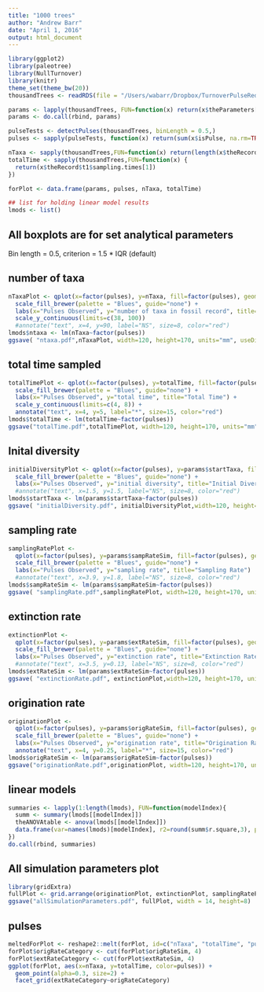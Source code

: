 ```yaml
---
title: "1000 trees"
author: "Andrew Barr"
date: "April 1, 2016"
output: html_document
---
```


```r
library(ggplot2)
library(paleotree)
library(NullTurnover)
library(knitr)
theme_set(theme_bw(20))
thousandTrees <- readRDS(file = "/Users/wabarr/Dropbox/TurnoverPulseRedux/NullTurnover/Analysis_MEE_Manuscript/ThousandTrees.RDS")
```




```r
params <- lapply(thousandTrees, FUN=function(x) return(x$theParameters[1,c("origRateSim","extRateSim","sampRateSim","startTaxa")]))
params <- do.call(rbind, params)

pulseTests <- detectPulses(thousandTrees, binLength = 0.5,)
pulses <- sapply(pulseTests, function(x) return(sum(x$isPulse, na.rm=TRUE)))

nTaxa <- sapply(thousandTrees,FUN=function(x) return(length(x$theRecord)))
totalTime <- sapply(thousandTrees,FUN=function(x) {
  return(x$theRecord$t1$sampling.times[1])
})

forPlot <- data.frame(params, pulses, nTaxa, totalTime)

## list for holding linear model results
lmods <- list()
```

## All boxplots are for set analytical parameters 

Bin length = 0.5, criterion = 1.5 * IQR (default)

## number of taxa

```r
nTaxaPlot <- qplot(x=factor(pulses), y=nTaxa, fill=factor(pulses), geom="boxplot") + 
  scale_fill_brewer(palette = "Blues", guide="none") + 
  labs(x="Pulses Observed", y="number of taxa in fossil record", title="Total Taxa in Record") + 
  scale_y_continuous(limits=c(38, 100)) 
  #annotate("text", x=4, y=90, label="NS", size=8, color="red")
lmods$ntaxa <- lm(nTaxa~factor(pulses))
ggsave( "ntaxa.pdf",nTaxaPlot, width=120, height=170, units="mm", useDingbats=FALSE)
```

## total time sampled

```r
totalTimePlot <- qplot(x=factor(pulses), y=totalTime, fill=factor(pulses), geom="boxplot") + 
  scale_fill_brewer(palette = "Blues", guide="none") + 
  labs(x="Pulses Observed", y="total time", title="Total Time") + 
  scale_y_continuous(limits=c(4, 8)) + 
  annotate("text", x=4, y=5, label="*", size=15, color="red")
lmods$totalTime <- lm(totalTime~factor(pulses))
ggsave("totalTime.pdf",totalTimePlot, width=120, height=170, units="mm")
```

## Inital diversity

```r
initialDiversityPlot <- qplot(x=factor(pulses), y=params$startTaxa, fill=factor(pulses), geom="boxplot") + 
  scale_fill_brewer(palette = "Blues", guide="none") + 
  labs(x="Pulses Observed", y="initial diversity", title="Initial Diversity") 
  #annotate("text", x=1.5, y=1.5, label="NS", size=8, color="red")
lmods$startTaxa <- lm(params$startTaxa~factor(pulses))
ggsave( "initialDiversity.pdf", initialDiversityPlot,width=120, height=170, units="mm")
```

## sampling rate

```r
samplingRatePlot <- 
  qplot(x=factor(pulses), y=params$sampRateSim, fill=factor(pulses), geom="boxplot") + 
  scale_fill_brewer(palette = "Blues", guide="none") + 
  labs(x="Pulses Observed", y="sampling rate", title="Sampling Rate") 
  #annotate("text", x=3.9, y=1.8, label="NS", size=8, color="red")
lmods$sampRateSim <- lm(params$sampRateSim~factor(pulses))
ggsave( "samplingRate.pdf",samplingRatePlot, width=120, height=170, units="mm")
```

##  extinction rate

```r
extinctionPlot <- 
  qplot(x=factor(pulses), y=params$extRateSim, fill=factor(pulses), geom="boxplot") + 
  scale_fill_brewer(palette = "Blues", guide="none") + 
  labs(x="Pulses Observed", y="extinction rate", title="Extinction Rate") 
  #annotate("text", x=3.5, y=0.13, label="NS", size=8, color="red")
lmods$extRateSim <- lm(params$extRateSim~factor(pulses))
ggsave( "extinctionRate.pdf", extinctionPlot,width=120, height=170, units="mm")
```

## origination rate

```r
originationPlot <- 
  qplot(x=factor(pulses), y=params$origRateSim, fill=factor(pulses), geom="boxplot") + 
  scale_fill_brewer(palette = "Blues", guide="none") + 
  labs(x="Pulses Observed", y="origination rate", title="Origination Rate") + 
  annotate("text", x=4, y=0.25, label="*", size=15, color="red")
lmods$origRateSim <- lm(params$origRateSim~factor(pulses))
ggsave("originationRate.pdf",originationPlot, width=120, height=170, units="mm")
```

## linear models

```r
summaries <- lapply(1:length(lmods), FUN=function(modelIndex){
  summ <- summary(lmods[[modelIndex]])
  theANOVAtable <- anova(lmods[[modelIndex]])
  data.frame(var=names(lmods)[modelIndex], r2=round(summ$r.square,3), p=round(theANOVAtable$Pr[1],3), f=round(theANOVAtable$F[1],3), slope=coef(lmods[[modelIndex]])[2])
})
do.call(rbind, summaries)
```

## All simulation parameters plot

```r
library(gridExtra)
fullPlot <- grid.arrange(originationPlot, extinctionPlot, samplingRatePlot, totalTimePlot, nTaxaPlot, initialDiversityPlot, ncol=3)
ggsave("allSimulationParameters.pdf", fullPlot, width = 14, height=8)
```

## pulses
```r
meltedForPlot <- reshape2::melt(forPlot, id=c("nTaxa", "totalTime", "pulses"))
forPlot$origRateCategory <- cut(forPlot$origRateSim, 4)
forPlot$extRateCategory <- cut(forPlot$extRateSim, 4)
ggplot(forPlot, aes(x=nTaxa, y=totalTime, color=pulses)) + 
  geom_point(alpha=0.3, size=2) + 
  facet_grid(extRateCategory~origRateCategory)
```
